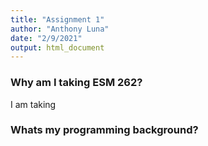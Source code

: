 ```yaml
---
title: "Assignment 1"
author: "Anthony Luna"
date: "2/9/2021"
output: html_document
---
```



### Why am I taking ESM 262?

I am taking 

### Whats my programming background?